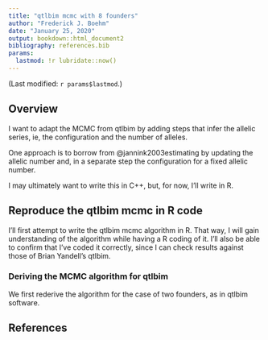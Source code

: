 ```yaml
---
title: "qtlbim mcmc with 8 founders"
author: "Frederick J. Boehm"
date: "January 25, 2020"
output: bookdown::html_document2
bibliography: references.bib
params:
  lastmod: !r lubridate::now()
---
```


(Last modified: `r params$lastmod`.)

## Overview

I want to adapt the MCMC from qtlbim by adding steps that infer the 
allelic series, ie, the configuration and the number of alleles.

One approach is to borrow from @jannink2003estimating by updating the allelic number and, in a separate step
the configuration for a fixed allelic number.

I may ultimately want to write this in C++, but, for now, I'll write in R.

## Reproduce the qtlbim mcmc in R code

I'll first attempt to write the qtlbim mcmc algorithm in R. That way, I will gain understanding of the algorithm while having a R coding of it. I'll also be able to confirm that I've coded it correctly, since I can check results against those of Brian Yandell's qtlbim.

### Deriving the MCMC algorithm for qtlbim

We first rederive the algorithm for the case of two founders, as in qtlbim software.





## References



